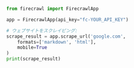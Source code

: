 ```python Python
from firecrawl import FirecrawlApp

app = FirecrawlApp(api_key="fc-YOUR_API_KEY")

# ウェブサイトをスクレイピング:
scrape_result = app.scrape_url('google.com', 
    formats=['markdown', 'html'], 
    mobile=True
)
print(scrape_result)
```
